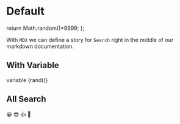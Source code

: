 
<Meta title="Components|Search/Default" component={Search} />

# Default
<Props of={Search} />

  return Math.random()*9999;
};

With `MDX` we can define a story for `Search` right in the middle of our
markdown documentation.
 
 ## With Variable
<Preview>
  <Story name="with Variable">
    <Search>
      variable {rand()}
    </Search>
  </Story>
</Preview>

## All Search
<Preview>
  <Story name="all Search">
    <Search>
      <span role="img" aria-label="so cool">
        😀 😎 👍 💯
      </span>
    </Search>
  </Story>
</Preview>
